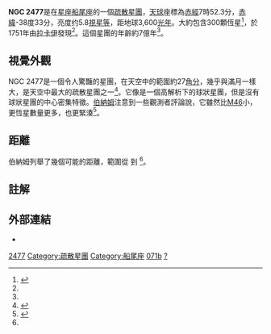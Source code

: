 {{Infobox Cluster
| name = NGC 2477
| image = [[Image:NGC2477.jpg|300px]]
| caption = 在船尾座的疏散星團NGC 2477。
| epoch = 2000
| constellation = [[船尾座|船尾座]]
| ra = {{RA|07|52|09.8}}<ref name="ngc-ic-project" />
| dec = {{DEC|-38|32|00}}<ref name="ngc-ic-project" />
| dist_ly = ~ 3600 [[光年|ly]]<ref name="burnham" />
| dist_pc = ~ 1100 [[秒差距|pc]]<ref name="burnham" />
| appmag_v = 5.8<ref name="ngc-ic-project" />
| size_v = 27′<ref name="ngc-ic-project" />
| notes = 
| names = [[科德韋爾深空天體表|科德韋爾]] 71
}}

'''NGC 2477'''是在[[星座|星座]][[船尾座|船尾座]]的一個[[疏散星團|疏散星團]]，[[天球|天球]]座標為[[赤經|赤經]]7時52.3分，[[赤緯|赤緯]]-38度33分，亮度约5.8[[視星等|視星等]]，距地球3,600[[光年|光年]]。大約包含300顆恆星<ref name="seds">{{cite web
  | title = NGC 2477
  | work = SEDS Messier Objects Database
  | url = http://messier.seds.org/xtra/ngc/n2477.html
  | accessdate = 2010-12-13
  | archive-date = 2017-07-26
  | archive-url = https://web.archive.org/web/20170726212645/http://messier.seds.org/xtra/ngc/n2477.html
  | dead-url = no
  }}</ref>，於1751年由[[尼可拉·路易·拉卡伊|拉卡伊]]發現<ref name="seds" />。這個星團的年齡約7億年<ref name="seds" />。

== 視覺外觀 ==
NGC 2477是一個令人驚豔的星團，在天空中的範圍約27[[角分|角分]]，幾乎與滿月一樣大，是天空中最大的疏散星團之一<ref name="ngc-ic-project">{{cite web
 |title       = NGC/IC Project Public Database
 |work        = Results for NGC 2477
 |url         = http://www.ngcicproject.org/ngcicdb.asp
 |accessdate  = 2010-12-13
 |archiveurl  = https://web.archive.org/web/20120520010558/http://www.ngcicproject.org/ngcicdb.asp
 |archivedate = 2012-05-20
 |dead-url    = yes
}}</ref>。它像是一個高解析下的球狀星團，但是沒有球狀星團的中心密集特徵。[[小羅伯特·伯納姆|伯納姆]]注意到一些觀測者評論說，它雖然比[[M46_(疏散星團)|M46]]小，更恆星數量更多，也更緊湊<ref name="burnham">{{cite book
  |author = Robert Burnham, Jr.
  |title = Burnham's Celestial Handbook
  |volume = III
  |year = 1978
  |publisher = Dover
  |location = New York
  |isbn = 978-0-486-24065-7
  |page = [https://archive.org/details/burnhamscelestia03burn/page/1516 1516]
  |url = https://archive.org/details/burnhamscelestia03burn/page/1516
  }}</ref>。

== 距離 ==
伯納姆列舉了幾個可能的距離，範圍從{{convert|700|pc|ly}} 到 {{convert|1900|pc|ly}}<ref name="burnham" />。

== 註解 ==
{{reflist}}

== 外部連結 ==
{{commonscat}}
* {{WikiSky}}


{{Sky|07|52.3|00|−|38|33|00|3700}}
{{科德韦尔天体}}
{{Ngc25}}

[[Category:NGC天體|2477]]
[[Category:疏散星團|Category:疏散星團]]
[[Category:船尾座|Category:船尾座]]
[[Category:科德韋爾天體|071b]]
[[Category:1751年發現的天體|?]]
